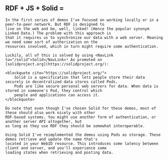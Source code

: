 
<Content id="solid">
    <h2 className="subtitle" className={styles.localTitle}>
        <span>RDF + JS + Solid = </span>
        <GiTechnoHeart style={{fill: "#7C4DFF"}}/>
    </h2>

    In the first series of demos I've focused on working locally or in a peer-to-peer network. But RDF is designed to
    live on the web and be, well, linked! (Hence the popular synonym Linked Data.) The problem with this approach is
    that it requires us to synchronize our data with a web server. Meaning we need some sort of authorization on the
    resources involved, which in turn might require some authentication.

    Luckily, all of this is solved by using <NavLink to="/solid">Solid</NavLink>! As promoted on
    [solidproject.org](https://solidproject.org/):

    <blockquote cite="https://solidproject.org/">
        Solid is a specification that lets people store their data securely in decentralized data stores called Pods.
        Pods are like secure personal web servers for data. When data is stored in someone's Pod, they control which
        people and applications can access it.
    </blockquote>

    Do note that even though I've chosen Solid for these demos, most of these should also work nicely with other
    RDF-based systems. You might use another form of authentication, or another server API altogether, but
    as long as they use RDF they should be somewhat interoperable.

    Using Solid I've reimplemented the demos using Pods as storage. These demos retrieve and update the name that's
    located in your WebID resource. This introduces some latency between client and server, and you'll experience some
    loading states when retrieving and posting data.
</Content>

<SolidWarning/>

<DemoList list={SOLID_DEMOS}/>
